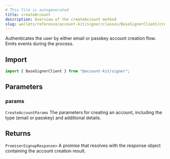 ```yaml
---
# This file is autogenerated
title: createAccount
description: Overview of the createAccount method
slug: wallets/reference/account-kit/signer/classes/BaseSignerClient/createAccount
---
```


Authenticates the user by either email or passkey account creation flow. Emits events during the process.

## Import

```ts
import { BaseSignerClient } from "@account-kit/signer";
```

## Parameters

### params

`CreateAccountParams`
The parameters for creating an account, including the type (email or passkey) and additional details.

## Returns

`Promise<SignupResponse>`
A promise that resolves with the response object containing the account creation result.
